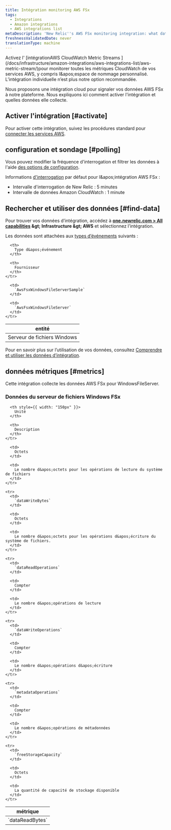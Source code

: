 ```yaml
---
title: Intégration monitoring AWS FSx
tags:
  - Integrations
  - Amazon integrations
  - AWS integrations list
metaDescription: 'New Relic''s AWS FSx monitoring integration: what data it reports, and how to enable it.'
freshnessValidatedDate: never
translationType: machine
---
```


<Callout variant="important">
  Activez l&apos; [intégrationAWS CloudWatch Metric Streams ](/docs/infrastructure/amazon-integrations/aws-integrations-list/aws-metric-stream/)pour monitorer toutes les métriques CloudWatch de vos services AWS, y compris l&amp;apos;espace de nommage personnalisé. L’intégration individuelle n’est plus notre option recommandée.
</Callout>

Nous proposons une intégration cloud pour signaler vos données AWS FSx à notre plateforme. Nous expliquons ici comment activer l&apos;intégration et quelles données elle collecte.

## Activer l&apos;intégration [#activate]

Pour activer cette intégration, suivez les procédures standard pour [connecter les services AWS](/docs/infrastructure/infrastructure-integrations/getting-started/connect-aws-integrations-infrastructure).

## configuration et sondage [#polling]

Vous pouvez modifier la fréquence d&apos;interrogation et filtrer les données à l&apos;aide [des options de configuration](/docs/integrations/new-relic-integrations/getting-started/configure-polling-frequency-data-collection-cloud-integrations).

Informations [d&apos;interrogation](/docs/infrastructure/amazon-integrations/aws-integrations-list/aws-polling-intervals-infrastructure-integrations) par défaut pour l&amp;apos;intégration AWS FSx :

* Intervalle d&apos;interrogation de New Relic : 5 minutes
* Intervalle de données Amazon CloudWatch : 1 minute

## Rechercher et utiliser des données [#find-data]

Pour trouver vos données d’intégration, accédez à <DNT>**[one.newrelic.com &gt; All capabilities](https://one.newrelic.com/all-capabilities) &amp;gt; Infrastructure &amp;gt; AWS**</DNT> et sélectionnez l’intégration.

Les données sont attachées aux [types d’événements](/docs/data-apis/understand-data/new-relic-data-types/#event-data) suivants :

<table>
  <thead>
    <tr>
      <th>
        entité
      </th>

      <th>
        Type d&apos;événement
      </th>

      <th>
        Fournisseur
      </th>
    </tr>
  </thead>

  <tbody>
    <tr>
      <td>
        Serveur de fichiers Windows
      </td>

      <td>
        `AwsFsxWindowsFileServerSample`
      </td>

      <td>
        `AwsFsxWindowsFileServer`
      </td>
    </tr>
  </tbody>
</table>

Pour en savoir plus sur l’utilisation de vos données, consultez [Comprendre et utiliser les données d’intégration](/docs/infrastructure/integrations/find-use-infrastructure-integration-data).

## données métriques [#metrics]

Cette intégration collecte les données AWS FSx pour WindowsFileServer.

### Données du serveur de fichiers Windows FSx

<table>
  <thead>
    <tr>
      <th style={{ width: "275px" }}>
        métrique
      </th>

      <th style={{ width: "150px" }}>
        Unité
      </th>

      <th>
        Description
      </th>
    </tr>
  </thead>

  <tbody>
    <tr>
      <td>
        `dataReadBytes`
      </td>

      <td>
        Octets
      </td>

      <td>
        Le nombre d&apos;octets pour les opérations de lecture du système de fichiers
      </td>
    </tr>

    <tr>
      <td>
        `dataWriteBytes`
      </td>

      <td>
        Octets
      </td>

      <td>
        Le nombre d&apos;octets pour les opérations d&apos;écriture du système de fichiers.
      </td>
    </tr>

    <tr>
      <td>
        `dataReadOperations`
      </td>

      <td>
        Compter
      </td>

      <td>
        Le nombre d&apos;opérations de lecture
      </td>
    </tr>

    <tr>
      <td>
        `dataWriteOperations`
      </td>

      <td>
        Compter
      </td>

      <td>
        Le nombre d&apos;opérations d&apos;écriture
      </td>
    </tr>

    <tr>
      <td>
        `metadataOperations`
      </td>

      <td>
        Compter
      </td>

      <td>
        Le nombre d&apos;opérations de métadonnées
      </td>
    </tr>

    <tr>
      <td>
        `freeStorageCapacity`
      </td>

      <td>
        Octets
      </td>

      <td>
        La quantité de capacité de stockage disponible
      </td>
    </tr>
  </tbody>
</table>